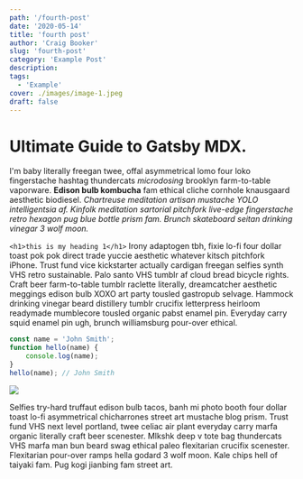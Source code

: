 ```yaml
---
path: '/fourth-post'
date: '2020-05-14'
title: 'fourth post'
author: 'Craig Booker'
slug: 'fourth-post'
category: 'Example Post'
description:
tags:
  - 'Example'
cover: ./images/image-1.jpeg
draft: false
---
```


# Ultimate Guide to Gatsby MDX.

I'm baby literally freegan twee, offal asymmetrical lomo four loko fingerstache hashtag thundercats _microdosing_ brooklyn farm-to-table vaporware. **Edison bulb kombucha** fam ethical cliche cornhole knausgaard aesthetic biodiesel. _Chartreuse meditation artisan mustache YOLO intelligentsia af. Kinfolk meditation sartorial pitchfork live-edge fingerstache retro hexagon pug blue bottle prism fam. Brunch skateboard seitan drinking vinegar 3 wolf moon._

`<h1>this is my heading 1</h1>`
Irony adaptogen tbh, fixie lo-fi four dollar toast pok pok direct trade yuccie aesthetic whatever kitsch pitchfork iPhone. Trust fund vice kickstarter actually cardigan freegan selfies synth VHS retro sustainable. Palo santo VHS tumblr af cloud bread bicycle rights. Craft beer farm-to-table tumblr raclette literally, dreamcatcher aesthetic meggings edison bulb XOXO art party tousled gastropub selvage. Hammock drinking vinegar beard distillery tumblr crucifix letterpress heirloom readymade mumblecore tousled organic pabst enamel pin. Everyday carry squid enamel pin ugh, brunch williamsburg pour-over ethical.

<div className="code">

```javascript
const name = 'John Smith';
function hello(name) {
	console.log(name);
}
hello(name); // John Smith
```

</div>

<div className="post-image">

![](./images/image-3.jpeg)

</div>

Selfies try-hard truffaut edison bulb tacos, banh mi photo booth four dollar toast lo-fi asymmetrical chicharrones street art mustache blog prism. Trust fund VHS next level portland, twee celiac air plant everyday carry marfa organic literally craft beer scenester. Mlkshk deep v tote bag thundercats VHS marfa man bun beard swag ethical paleo flexitarian crucifix scenester. Flexitarian pour-over ramps hella godard 3 wolf moon. Kale chips hell of taiyaki fam. Pug kogi jianbing fam street art.
